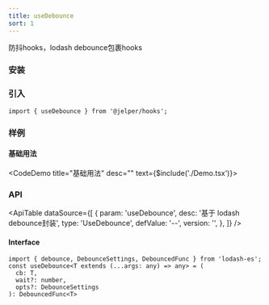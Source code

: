 ```yaml
---
title: useDebounce
sort: 1
---
```


防抖hooks，lodash debounce包裹hooks


### 安装

<ImportTabs name="@jelper/hooks" />

### 引入

``` tsx
import { useDebounce } from '@jelper/hooks';
```

### 样例

#### 基础用法
<CodeDemo title="基础用法" desc="" text={$include('./Demo.tsx')}><Demo /></CodeDemo>

### API

<ApiTable
  dataSource={[
    {
      param: 'useDebounce',
      desc: '基于 lodash debounce封装',
      type: 'UseDebounce',
      defValue: '--',
      version: '',
    },
  ]}
/>

#### Interface

``` tsx
import { debounce, DebounceSettings, DebouncedFunc } from 'lodash-es';
const useDebounce<T extends (...args: any) => any> = (
  cb: T,
  wait?: number,
  opts?: DebounceSettings
): DebouncedFunc<T> 
```

